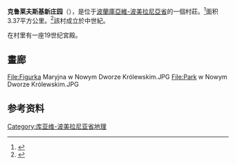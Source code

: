 {{Infobox settlement
| name                    = Nowy Dwór Królewski
| settlement_type         = 村庄
| image_map               =
| pushpin_map             = Poland
| coordinates             = {{coord|53|16|07|N|18|35|20|E|display=inline}}
| subdivision_type        = 国家
| subdivision_name        = {{POL}}
| subdivision_type1       = [[省_(波兰)|省]]
| subdivision_name1       = [[庫亞維-波美拉尼亞省|庫亞維-波美拉尼亞省]]
| subdivision_type2       = [[县_(波兰)|县]]
| subdivision_name2       = [[海烏姆諾縣|海烏姆諾縣]]
| subdivision_type3       = [[乡_(波兰)|乡]]
| subdivision_name3       = {{tsl|en|Gmina Papowo Biskupie||Papowo Biskupie}}
| population_total        = 190
| website = 
}}
'''克鲁莱夫斯基新庄园'''（{{lang-pl|Nowy Dwór Królewski}}），是位于[[波蘭|波蘭]][[庫亞維-波美拉尼亞省|庫亞維-波美拉尼亞省]]的一個村莊。<ref name="TERYT">{{cite web|url=http://www.stat.gov.pl/broker/access/prefile/listPreFiles.jspa|title=Central Statistical Office (GUS) – TERYT (National Register of Territorial Land Apportionment Journal)|date=2008-06-01|language=pl|access-date=2021-12-03|archive-date=2017-05-08|archive-url=https://web.archive.org/web/20170508153435/http://www.stat.gov.pl/broker/access/prefile/listPreFiles.jspa|dead-url=no}}</ref>面积3.37平方公里。<ref name="data">{{cite web|first=Waldemar |last=Rodzynkowski|title=Zarys Dziejów Gminy Papowo Biskupie|year=1996}}</ref>該村成立於中世紀。

在村里有一座19世纪宮殿。

== 畫廊 ==
<gallery>
File:Figurka Maryjna w Nowym Dworze Królewskim.JPG
File:Park w Nowym Dworze Królewskim.JPG
</gallery>

==参考资料==
{{refs}}

[[Category:库亚维-波美拉尼亚省地理|Category:库亚维-波美拉尼亚省地理]]